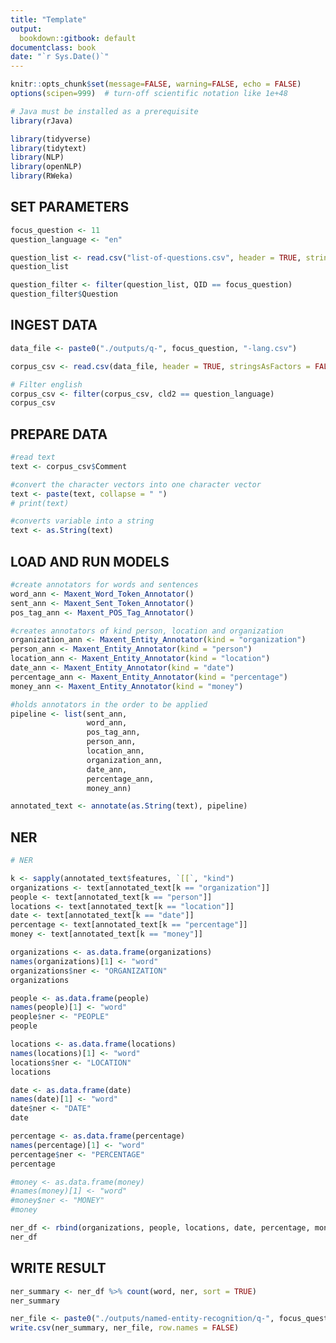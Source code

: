 ```yaml
---
title: "Template"
output:
  bookdown::gitbook: default
documentclass: book
date: "`r Sys.Date()`"
---
```


```r

knitr::opts_chunk$set(message=FALSE, warning=FALSE, echo = FALSE)
options(scipen=999)  # turn-off scientific notation like 1e+48

# Java must be installed as a prerequisite
library(rJava)

library(tidyverse)
library(tidytext)
library(NLP)
library(openNLP)
library(RWeka)

```


## SET PARAMETERS


```r

focus_question <- 11
question_language <- "en"

question_list <- read.csv("list-of-questions.csv", header = TRUE, stringsAsFactors = FALSE, encoding="UTF-8")
question_list

question_filter <- filter(question_list, QID == focus_question)
question_filter$Question

```



## INGEST DATA


```r

data_file <- paste0("./outputs/q-", focus_question, "-lang.csv")

corpus_csv <- read.csv(data_file, header = TRUE, stringsAsFactors = FALSE, encoding="UTF-8")

# Filter english
corpus_csv <- filter(corpus_csv, cld2 == question_language)
corpus_csv

```


## PREPARE DATA


```r

#read text
text <- corpus_csv$Comment

#convert the character vectors into one character vector
text <- paste(text, collapse = " ")
# print(text)

#converts variable into a string
text <- as.String(text)

```


## LOAD AND RUN MODELS


```r

#create annotators for words and sentences
word_ann <- Maxent_Word_Token_Annotator()
sent_ann <- Maxent_Sent_Token_Annotator()
pos_tag_ann <- Maxent_POS_Tag_Annotator()

#creates annotators of kind person, location and organization
organization_ann <- Maxent_Entity_Annotator(kind = "organization")
person_ann <- Maxent_Entity_Annotator(kind = "person")
location_ann <- Maxent_Entity_Annotator(kind = "location")
date_ann <- Maxent_Entity_Annotator(kind = "date")
percentage_ann <- Maxent_Entity_Annotator(kind = "percentage")
money_ann <- Maxent_Entity_Annotator(kind = "money")

#holds annotators in the order to be applied
pipeline <- list(sent_ann,
                 word_ann,
                 pos_tag_ann,
                 person_ann,
                 location_ann,
                 organization_ann,
                 date_ann,
                 percentage_ann,
                 money_ann)

annotated_text <- annotate(as.String(text), pipeline)


```


## NER


```r

# NER

k <- sapply(annotated_text$features, `[[`, "kind")
organizations <- text[annotated_text[k == "organization"]]
people <- text[annotated_text[k == "person"]]
locations <- text[annotated_text[k == "location"]]
date <- text[annotated_text[k == "date"]]
percentage <- text[annotated_text[k == "percentage"]]
money <- text[annotated_text[k == "money"]]

organizations <- as.data.frame(organizations)
names(organizations)[1] <- "word"
organizations$ner <- "ORGANIZATION"
organizations

people <- as.data.frame(people)
names(people)[1] <- "word"
people$ner <- "PEOPLE"
people

locations <- as.data.frame(locations)
names(locations)[1] <- "word"
locations$ner <- "LOCATION"
locations

date <- as.data.frame(date)
names(date)[1] <- "word"
date$ner <- "DATE"
date

percentage <- as.data.frame(percentage)
names(percentage)[1] <- "word"
percentage$ner <- "PERCENTAGE"
percentage

#money <- as.data.frame(money)
#names(money)[1] <- "word"
#money$ner <- "MONEY"
#money

ner_df <- rbind(organizations, people, locations, date, percentage, money)
ner_df


```

## WRITE RESULT

```r

ner_summary <- ner_df %>% count(word, ner, sort = TRUE)
ner_summary

ner_file <- paste0("./outputs/named-entity-recognition/q-", focus_question, "-ner.csv")
write.csv(ner_summary, ner_file, row.names = FALSE)

```


